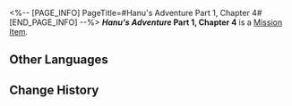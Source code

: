 <%-- [PAGE_INFO]
PageTitle=#Hanu's Adventure Part 1, Chapter 4#
[END_PAGE_INFO] --%>
{{Item Infobox
|title       = ''Hanu's Adventure'' Part 1, Chapter 4
|id          = 150004
|image       = Item ''Hanu's Adventure'' Part 1 Chapter 4.png
|type        = Mission Item
|invCategory = Missions
|rarity      = 3
|effect      = 
|description = A limited edition cartoon storybook released by Clock Studios, narrating a tale where Hanu shrinks in size and saves Dreamville... The book includes occasional peculiar dialogue interspersed throughout.
}}
'''''Hanu's Adventure'' Part 1, Chapter 4''' is a [[Mission Item]].

==Other Languages==
{{Other Languages
|en   = ''Hanu's Adventure'' Part 1, Chapter 4
|zhs  = 《小小哈努行动》上篇 第四章
|zht  = 《小小哈努行動》上篇 第四章
|ja   = 『ちびっ子ハヌの大作戦』上 第四章
|ko   = ≪꼬마 하누의 작전≫ 상편 제4장
|es   = Aventura de Hanu: Parte 1, capítulo 4
|fr   = ''Aventures de Hanu'' partie 1, chapitre 4
|ru   = «Приключения Хану»: Часть 1, глава 4
|th   = "ปฏิบัติการของลูกพี่ Hanu" ภาคต้น - บทที่ 4
|vi   = Cuộc Phiêu Lưu Của Hanu - Phần 1, Chương 4
|de   = „Hanus Abenteuer“ &ndash; Teil 1, Kapitel 4
|id   = "Petualangan Hanu" - Bagian Pertama: Bab 4
|pt   = "Aventuras de Hanu" Parte 1, Capítulo 4
}}

==Change History==
{{Change History|2.0}}
